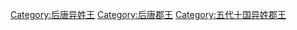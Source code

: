 [[Category:后唐异姓王|Category:后唐异姓王]]
[[Category:后唐郡王|Category:后唐郡王]]
[[Category:五代十国异姓郡王|Category:五代十国异姓郡王]]